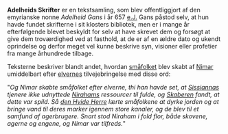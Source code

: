 {{title:Adelheids Skrifter}}
{{author:Laura Holmegaard}}
{{timestamp:2010-01-06T08:44:53Z}}
{{copyright:Adelheids Skrifter}}
'''Adelheids Skrifter''' er en tekstsamling, som blev offentliggjort af den emyrianske nonne ''Adelheid Gans'' i år 657 [[e.J.]] Gans påstod selv, at hun havde fundet skrifterne i sit klosters bibliotek, men er i mange år efterfølgende blevet beskyldt for selv at have skrevet dem og forsøgt at give dem troværdighed ved at fasthold, at de er af en ældre dato og ukendt oprindelse og derfor meget vel kunne beskrive syn, visioner eller profetier fra mange århundrede tilbage.

Teksterne beskriver blandt andet, hvordan [[småfolk|småfolket]] blev skabt af [[Nimar]] umiddelbart efter [[elver|elvernes]] tilvejebringelse med disse ord:

"''Og Nimar skabte småfolket efter elverne, thi han havde set, at [[Sissianna|Sissiannas]] tjenere ikke udnyttede [[Niraham|Nirahams]] ressourcer til fulde, og [[Skaberen]] fandt, at dette var spild. Så [[den Hvide Herre]] lærte småfolkene at dyrke jorden og at bringe vand til deres marker igennem store kanaler, og de blev til et samfund af agerbrugere. Snart stod Niraham i fold flor, både skovene, agerne og engene, og Nimar var tilfreds.''"